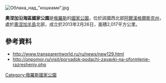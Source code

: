 [[Image:Облака_над_"кошками".jpg|right]]
{{coord|64|47|N|37|18|E|display=title}}

'''奧涅加沿海區國家公園'''是[[俄羅斯|俄羅斯]]的[[國家公園|國家公園]]，位於該國西北部[[阿爾漢格爾斯克州|阿爾漢格爾斯克州]]，處於[[奧涅加半島|奧涅加半島]]北部，成立於2013年2月26日，面積2,017平方公里。

==參考資料==
* http://www.transparentworld.ru/ru/news/new129.html {{Wayback|url=http://www.transparentworld.ru/ru/news/new129.html |date=20160304142522 }}
* http://onpomor.ru/visit/poryadok-podachi-zayavki-na-oformlenie-razresheniy.php {{Wayback|url=http://onpomor.ru/visit/poryadok-podachi-zayavki-na-oformlenie-razresheniy.php |date=20160305115641 }}

{{Russia-geo-stub}}
[[Category:俄羅斯國家公園|Category:俄羅斯國家公園]]